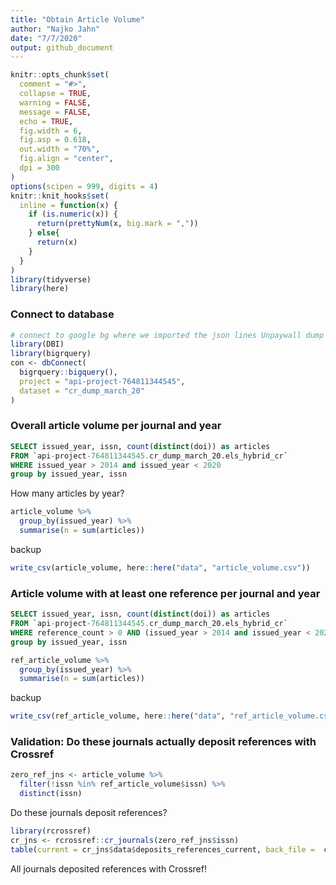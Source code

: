 ```yaml
---
title: "Obtain Article Volume"
author: "Najko Jahn"
date: "7/7/2020"
output: github_document
---
```


```r
knitr::opts_chunk$set(
  comment = "#>",
  collapse = TRUE,
  warning = FALSE,
  message = FALSE,
  echo = TRUE,
  fig.width = 6,
  fig.asp = 0.618,
  out.width = "70%",
  fig.align = "center",
  dpi = 300
)
options(scipen = 999, digits = 4)
knitr::knit_hooks$set(
  inline = function(x) {
    if (is.numeric(x)) {
      return(prettyNum(x, big.mark = ","))
    } else{
      return(x)
    }
  }
)
library(tidyverse)
library(here)
```

### Connect to database

```r
# connect to google bg where we imported the json lines Unpaywall dump
library(DBI)
library(bigrquery)
con <- dbConnect(
  bigrquery::bigquery(),
  project = "api-project-764811344545",
  dataset = "cr_dump_march_20"
)
```

### Overall article volume per journal and year

```sql
SELECT issued_year, issn, count(distinct(doi)) as articles
FROM `api-project-764811344545.cr_dump_march_20.els_hybrid_cr`
WHERE issued_year > 2014 and issued_year < 2020
group by issued_year, issn
```

How many articles by year?

```r
article_volume %>%
  group_by(issued_year) %>%
  summarise(n = sum(articles))
```

backup

```r
write_csv(article_volume, here::here("data", "article_volume.csv"))
```

### Article volume with at least one reference per journal and year

```sql
SELECT issued_year, issn, count(distinct(doi)) as articles
FROM `api-project-764811344545.cr_dump_march_20.els_hybrid_cr`
WHERE reference_count > 0 AND (issued_year > 2014 and issued_year < 2020)
group by issued_year, issn
```

```r
ref_article_volume %>%
  group_by(issued_year) %>%
  summarise(n = sum(articles))
```

backup

```r
write_csv(ref_article_volume, here::here("data", "ref_article_volume.csv"))
```

### Validation: Do these journals actually deposit references with Crossref

```r
zero_ref_jns <- article_volume %>% 
  filter(!issn %in% ref_article_volume$issn) %>% 
  distinct(issn)
```

Do these journals deposit references?

```r
library(rcrossref)
cr_jns <- rcrossref::cr_journals(zero_ref_jns$issn)
table(current = cr_jns$data$deposits_references_current, back_file =  cr_jns$data$deposits_references_backfile)
```

All journals deposited references with Crossref!